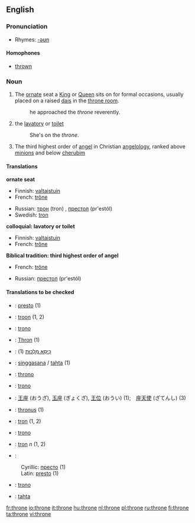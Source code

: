 ==English==

===Pronunciation===
*Rhymes: [[Rhymes:English:-əʊn|-əʊn]]
====Homophones====
*[[thrown]]

===Noun===
{{en-noun}}

#The [[ornate]] seat a [[King]] or [[Queen]] sits on for formal occasions, usually placed on a raised [[dais]] in the [[throne room]].
#:he approached the ''throne'' reverently.
#{{colloquial}} the [[lavatory]] or [[toilet]]
#:She's on the ''throne''.
#{{cattag|Biblical tradition}} The third highest order of [[angel]] in Christian [[angelology]], ranked above [[minion]]s and below [[cherub]]im

====Translations====

'''ornate seat'''
{{top}}
*Finnish: [[valtaistuin]]
*French: [[trône]] {{m}}
{{mid}}
*Russian: [[трон]] (tron) {{m}}, [[престол]] (pr'estól) {{m}}
*Swedish: [[tron]] {{c}}
{{bottom}}

'''colloquial: lavatory or toilet'''
{{top}}
*Finnish: [[valtaistuin]]
*French: [[trône]] {{m}}
{{mid}}
{{bottom}}

'''Biblical tradition: third highest order of angel'''
{{top}}
*French: [[trône]] {{m}}
{{mid}}
*Russian: [[престол]] (pr'estól) {{m}}
{{bottom}}

====Translations to be checked====
{{checktrans}}
*{{ttbc|Bosnian}}: [[presto]] {{m}} (1)
*{{ttbc|Dutch}}: [[troon]] {{m}} (1, 2)
*{{ttbc|Esperanto}}: [[trono]]
*{{ttbc|German}}: [[Thron]] {{m}} (1)
*{{ttbc|Hebrew}}: [[כיסא מלכות|כִּיסֵּא מַלְכוּת]] {{m}} (1)
*{{ttbc|Indonesian}}: [[singgasana]] / [[tahta]] (1)
*{{ttbc|Interlingua}}: [[throno]]
*{{ttbc|Italian}}: [[trono]] {{m}}
*{{ttbc|Japanese}}: [[王座]] (おうざ), [[玉座]] (ぎょくざ), [[王位]] (おうい) (1);　[[座天使]] (ざてんし) (3)
*{{ttbc|Latin}}: [[thronus]] {{m}} (1)
*{{ttbc|Polish}}: [[tron]] {{m}} (1, 2)
*{{ttbc|Portuguese}}: [[trono]]
*{{ttbc|Romanian}}: [[tron]] ''n'' (1, 2)
*{{ttbc|Serbian}}:
:Cyrillic: [[престо]] {{m}} (1)
:Latin: [[presto]] {{m}} (1)
*{{ttbc|Spanish}}: [[trono]] {{m}}
*{{ttbc|Turkish}}: [[tahta]]

[[fr:throne]]
[[io:throne]]
[[it:throne]]
[[hu:throne]]
[[nl:throne]]
[[pl:throne]]
[[ru:throne]]
[[fi:throne]]
[[ta:throne]]
[[vi:throne]]